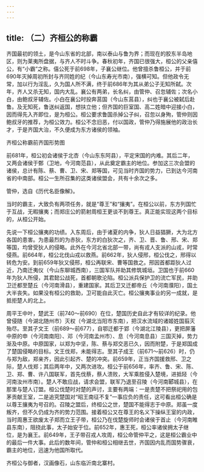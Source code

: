 ```yaml
---
---
---
```

title: （二）齐桓公的称霸
---



齐国最初的领土，是今山东省的北部，南以泰山与鲁为界；而现在的胶东半岛地区，则为莱夷所盘据，与齐人不时斗争。春秋初年，齐国已很强大，桓公的父亲僖公，有“小霸”之称。僖公死于前698年，子襄公继位。他曾擅杀鲁桓公，并于前690年灭掉周初所封与齐同姓的纪（今山东寿光市南），强横可知。但他政令无常，加以行为淫乱，久为国人所不满，终于前686年为其从弟公子无知所弑。次年，齐人又杀无知，国内大乱。襄公有两弟，长名纠，由管仲、召忽辅佐；次名小白，由鲍叔牙辅佐。小白在襄公时投奔莒国（今山东莒县），纠也于襄公被弑后赴鲁。及无知死，鲁送纠返国，想扶立他；但齐国的巨室国、高二姓暗中迎接小白，因而得先入齐即位，是为桓公。桓公要求鲁国杀掉公子纠，召忽以身殉，管仲则因鲍叔牙的推荐，为桓公效力。桓公不念旧恶，付以国政，管仲乃得施展他的政治长才，于是齐国大治，不久便成为东方诸侯的领袖。

齐桓公称霸前齐国形势图

前681年，桓公初会诸侯于北杏（今山东东阿县），平定宋国的内难。其后二年，又两会诸侯于鄄（卫地，今河南范县），从此奠定霸主的地位。参加这三次会盟的诸侯，总计有陈、蔡、曹、卫、宋、郑等国，可见当时齐国的势力，已到达今河南省的中南部。桓公一生所召集的这类诸侯盟会，共有十余次之多。

管仲，选自《历代名臣像解》。

当时的霸主，大致负有两项任务，就是“尊王”和“攘夷”。在桓公以前，东方列国忙于互战，无暇攘夷；而郑庄公的箭射周桓王更谈不到尊王。真正能实现这两个目标的，从桓公开始。

先说一下桓公攘夷的功绩。入东周后，由于诸夏的内争，狄人日益猖獗，大为北方各国的患害。为患最烈的为赤狄，东方的白狄次之，齐、卫、晋、鲁、邢、宋、郑等国，均曾受狄人的侵略。此外在今河北省北部一带，尚有戎人支派的山戎，时常侵燕。前664年，桓公北伐山戎以救燕。前662年，狄人侵邢，桓公伐之，邢得以转危为安。到前659年狄又侵邢，桓公再联宋、曹等国救之。邢因首都距狄人过近，乃南迁夷仪（今山东聊城西南），三国军队并助其修筑城垣。卫国也于前660年为狄人所侵，其君懿公战死，首都朝歌沦陷。桓公派兵保护卫的流亡军民，并助卫迁都至楚丘（今河南滑县），重建国家。其后卫又迁都帝丘（今河南濮阳），国土大半丧失。如果没有桓公的救助，卫可能自此灭亡。桓公攘夷事业的另一成就，是抵拒楚人的北上。

周平王中叶，楚武王（前740～前690）在位，楚国历史自此才有较详的纪录。他曾侵随（今湖北随州市）灭权（今湖北当阳市东南），把汉水流域的诸姬姓国翦灭殆尽。至其子文王（前689～前677），自鄂迁都于郢（今湖北江陵县），更把屏藩中原的申（今河南南阳）、邓（今河南孟州市）、息（今河南息县）三国灭掉，势力渐及中原。中原国家，以郑为中坚，陈、蔡与郑交恶已久，因而附楚，于是郑国成了楚国侵略的目标。文王伐郑，未能得志。至其子成王（前671～前626）时，仍与郑为敌，郑亲齐，因此引起齐、楚的冲突。前659年，正当齐国援救邢、卫之际，楚人伐郑；其后两年中，又两次进攻。桓公于前656年，率齐、鲁、宋、陈、卫、郑、曹、许八国联军，首先伐蔡，蔡人溃败，大军乘胜侵入楚境，进抵陉（今河南汝州市南）。楚人不敢应战，请求会盟，联军乃退至召陵（今河南郾城县），在那里与楚人订盟。桓公伐楚时对楚的声讨，主要有两端：一是责楚不把祭祀用的包茅贡献王室，二是追究楚国对“昭王南征不复”一事应负的责任，这可看出桓公确是以尊王攘夷为号召的。召陵之盟后，终桓公之世，楚国不能得志于中原。郑虽一度叛齐，但不久仍成为齐的势力范围。接着桓公又在尊王的名义下操纵王室的内政，当时周惠王欲废太子郑而立王子带，桓公乃在伐楚旋师时会诸侯于首止（今河南睢县东南），阻挠此事，太子始安于位。前652年，惠王死，桓公率诸侯拥太子继位，是为襄王。前649年，王子带召戎人攻周，桓公命管仲平之，这是桓公霸业中的最后一件大事。此后的数年间，管仲和桓公相继去世，齐国因内乱而国势骤衰，霸主的地位，迅速为他国所取代。

齐桓公与御者，汉画像石，山东临沂南北寨村。